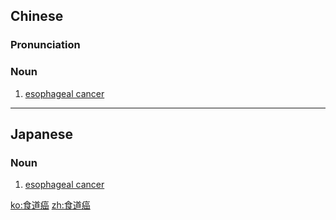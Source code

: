 ==Chinese==
{{zh-forms|type=21}}

===Pronunciation===
{{zh-pron
|m=shídào癌
|cat=n
}}

===Noun===
{{zh-noun}}

# [[esophageal cancer]]

{{zh-cat|Oncology}}

----

==Japanese==
{{ja-kanjitab|しょく|どう|がん|yomi=o}}

===Noun===
{{ja-noun|しょくどうがん}}

# {{lb|ja|pathology|sort=しょくどうがん}} [[esophageal cancer]]

[[ko:食道癌]]
[[zh:食道癌]]